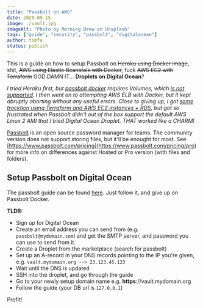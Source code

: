 ```yaml
---
title: "Passbolt on AWS"
date: 2020-09-15
image: ./vault.jpg
imageAlt: "Photo by Morning Brew on Unsplash"
tags: ["guide", "security", "passbolt", "digitalocean"]
author: tomfa
status: publish
---
```


This is a guide on how to setup Passbolt on <s>Heroku using Docker image</s>, shit, <s>AWS using Elastic Beanstalk with Docker</s>, fuck <s>AWS EC2  with Terraform</s> GOD DAMN IT... **Droplets on Digital Ocean**?

_I tried Heroku first, but [passbolt docker](https://help.passbolt.com/hosting/install/ce/docker.html)
requires Volumes, which [is not supported]((https://devcenter.heroku.com/articles/container-registry-and-runtime#unsupported-dockerfile-commands)). I then went on to attempting AWS ELB with Docker, but it kept abruptly aborting without any useful errors. Close to giving up, I got [some tracktion using Terraform and AWS EC2 instances + RDS](https://gist.github.com/tomfa/b4236ed2776cca5b756251d08e31a226), but got so frustrated when Passbolt didn't out of the box support the default AWS Linux 2 AMI that I tried Digital Ocean Droplet. THAT worked like a CHARM!_

[Passbolt](https://www.passbolt.com) is an open source password manager for teams. The community version does not support storing files, but it'll be enought for most. See [https://www.passbolt.com/pricing](https://www.passbolt.com/pricing/pro) for more info on differences against Hosted or Pro version (with files and folders).


## Setup Passbolt on Digital Ocean

The passbolt guide can be found [here](https://help.passbolt.com/hosting/install/ce/digital-ocean). Just follow it, and give up on Passbolt Docker.

**TLDR:**
- Sign up for Digital Ocean
- Create an email address you can send from (e.g. `passbolt@mydomain.com`) and get the SMTP server, and password you can use to send from it.
- Create a Droplet from the marketplace (search for passbolt)
- Set up an A-record in your DNS records pointing to the IP you're given, e.g. `vault.mydomain.org --> 23.123.45.123`
- Wait until the DNS is updated
- SSH into the droplet, and go through the guide
- Go to your newly setup domain name e.g. **https**://vault.mydomain.org
- Follow the guide (your DB url is `127.0.0.1`)

Profit!
